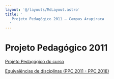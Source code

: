 ```yaml
---
layout: '@/layouts/MdLayout.astro'
title: '
   Projeto Pedagógico 2011 — Campus Arapiraca
  '
---
```




Projeto Pedagógico 2011
=======================









[Projeto Pedagógico do curso](/cpt/documentos/projeto-pedagogico/projeto-pedagogico-2011/ppc-computacao-2011.pdf/view)


[Equivalências de disciplinas (PPC 2011 - PPC 2018)](/cpt/documentos/projeto-pedagogico/projeto-pedagogico-2011/tabela-de-equivalencias)











